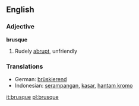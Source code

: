 ==English==

===Adjective===
'''brusque'''

#Rudely [[abrupt]], unfriendly
{{seeCites}}
===Translations===
*German: [[brüskierend]]
*Indonesian: [[serampangan]], [[kasar]], [[hantam kromo]]

[[it:brusque]]
[[pl:brusque]]